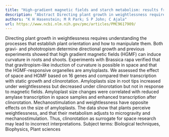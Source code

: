 ```yaml
---
title: "High-gradient magnetic fields and starch metabolism: results from a space experiment"
description: "Abstract Directing plant growth in weightlessness requires understanding the processes that establish plant orientation and how to manipulate them. Both gravi- and phototropism determine directional g..."
authors: "K H Hasenstein; M R Park; S P John; C Ajala"
url: https://www.ncbi.nlm.nih.gov/pmc/articles/PMC9617909/
---
```


Directing plant growth in weightlessness requires understanding the processes that establish plant orientation and how to manipulate them. Both gravi- and phototropism determine directional growth and previous experiments showed that high gradient magnetic fields (HGMF) can induce curvature in roots and shoots. Experiments with Brassica rapa verified that that gravitropism-like induction of curvature is possible in space and that the HGMF-responsive organelles are amyloplasts. We assessed the effect of space and HGMF based on 16 genes and compared their transcription with static growth and clinorotation. Amyloplasts size in root tips increased under weightlessness but decreased under clinorotation but not in response to magnetic fields. Amyloplast size changes were correlated with reduced amylase transcription in space samples and enhanced transcription after clinorotation. Mechanostimulation and weightlessness have opposite effects on the size of amyloplasts. The data show that plants perceive weightlessness, and that their metabolism adjusts to microgravity and mechanostimulation. Thus, clinorotation as surrogate for space research may lead to incorrect interpretations. Subject terms: Biological techniques, Biophysics, Plant sciences
